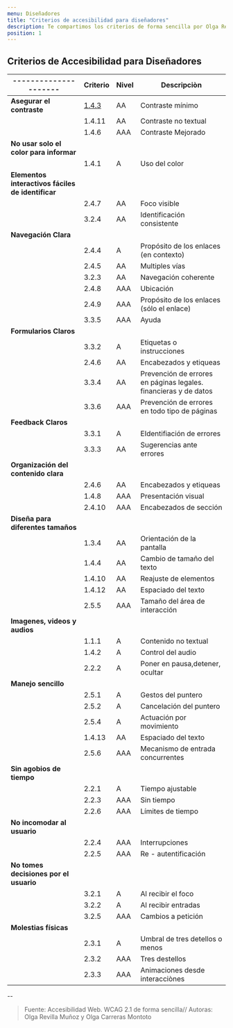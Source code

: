 ```yaml
---
menu: Diseñadores
title: "Criterios de accesibilidad para diseñadores"
description: Te compartimos los criterios de forma sencilla por Olga Revilla y Olga.
position: 1
---
```


## Criterios de Accesibilidad para Diseñadores

| ---------------------     | Criterio | Nivel | Descripciòn                                                        |
| ------------     | ----------------------- | ------------------ | --------------------------------------          |
| **Asegurar el contraste** | [1.4.3](https://www.w3.org/TR/UNDERSTANDING-WCAG20/visual-audio-contrast-contrast.html)    |  AA   |  Contraste mínimo                                                  |
|                           | 1.4.11   |  AA   |  Contraste no textual                                              |
|                           | 1.4.6    |  AAA  |  Contraste Mejorado                                                |
| **No usar solo el color para informar** |                                                                         |
|                           | 1.4.1    |   A   |  Uso del color                                                     |
|**Elementos interactivos fáciles de identificar**   |                                                              |
|                           | 2.4.7    |  AA   |  Foco visible                                                      |
|                           | 3.2.4    |  AA   |  Identificación consistente                                        |
| **Navegación Clara**      |                                                                                       |  
|                           | 2.4.4    |  A    |  Propósito de los enlaces (en contexto)                            |
|                           | 2.4.5    |  AA   |  Multiples vías                                                    |
|                           | 3.2.3    |  AA   |  Navegación coherente                                              |
|                           | 2.4.8    |  AAA  |  Ubicación                                                         |
|                           | 2.4.9    |  AAA  |  Propósito de los enlaces (sólo el enlace)                         |
|                           | 3.3.5    |  AAA  |  Ayuda                                                             |
| **Formularios Claros**    |                                                                                       |
|                           | 3.3.2    |  A    |  Etiquetas o instrucciones                                         |
|                           | 2.4.6    |  AA   |  Encabezados y etiqueas                                            |
|                           | 3.3.4    |  AA   |  Prevención de errores en páginas legales. financieras y de datos  |
|                           | 3.3.6    |  AAA  |  Prevención de errores en todo tipo de páginas                     |
| **Feedback Claros**           |                                                                                   |
|                           | 3.3.1    |  A    |  EIdentifiación de errores                                         |
|                           | 3.3.3    |  AA   |  Sugerencias ante  errores                                         |
|**Organización del contenido clara**        |                                                                      |
|                           | 2.4.6    |  AA   |  Encabezados y etiqueas                                            |
|                           | 1.4.8    |  AAA  |  Presentación visual                                               |
|                           | 2.4.10   |  AAA  |  Encabezados de sección                                            |
| **Diseña para diferentes tamaños**                                                                                |
|                           | 1.3.4    |  AA   |  Orientación de la pantalla                                        |
|                           | 1.4.4    |  AA   |  Cambio de tamaño del texto                                        |
|                           | 1.4.10   |  AA   |  Reajuste de elementos                                             |
|                           | 1.4.12   |  AA   |  Espaciado del texto                                               |
|                           | 2.5.5    |  AAA  |  Tamaño del área de interacción                                    |
| **Imagenes, videos y audios**           |                                                                         |
|                           | 1.1.1    |  A    |  Contenido no textual                                              |
|                           | 1.4.2    |  A    |  Control del audio                                                 |
|                           | 2.2.2    |  A    |  Poner en pausa,detener, ocultar                                   |
| **Manejo sencillo**         |                                                                                     |
|                           | 2.5.1    |  A    |  Gestos del puntero                                                |
|                           | 2.5.2    |  A    |  Cancelación del puntero                                           |
|                           | 2.5.4    |  A    |  Actuación por movimiento                                          |
|                           | 1.4.13   |  AA   |  Espaciado del texto                                               |
|                           | 2.5.6    |  AAA  |  Mecanismo de entrada concurrentes                                 |
| **Sin agobios de tiempo**           |                                                                             |
|                           | 2.2.1    |  A    |  Tiempo ajustable                                                  |
|                           | 2.2.3    |  AAA  |  Sin tiempo                                                        |
|                           | 2.2.6    |  AAA  |  Límites de tiempo                                                 |
| **No incomodar al usuario**           |                                                                           |
|                           | 2.2.4    |  AAA  |  Interrupciones                                                    |
|                           | 2.2.5    |  AAA  |  Re - autentificación                                              |
| **No tomes decisiones por el usuario**           |                                                                |
|                           | 3.2.1    |  A    |  Al recibir el foco                                                |
|                           | 3.2.2    |  A    |  Al recibir entradas                                               |
|                           | 3.2.5    |  AAA  |  Cambios a petición                                                |
| **Molestias físicas**          |                                                                                  |
|                           | 2.3.1    |  A    |  Umbral de tres detellos o menos                                   |
|                           | 2.3.2    |  AAA  |  Tres destellos                                                    |
|                           | 2.3.3    |  AAA  |  Animaciones desde interacciònes                                   |
    



--

> Fuente: Accesibilidad Web. WCAG 2.1 de forma sencilla// 
Autoras: Olga Revilla Muñoz y Olga Carreras Montoto
